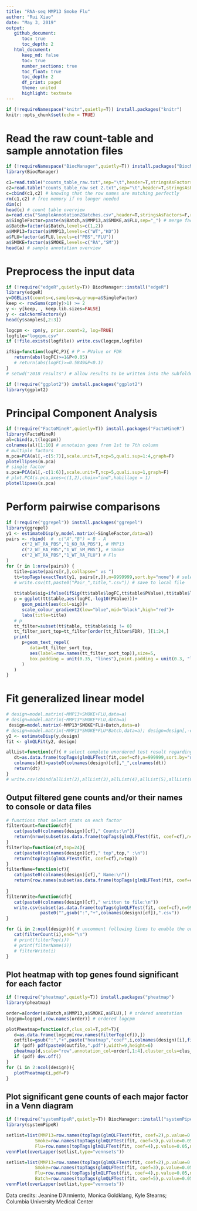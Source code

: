 ```yaml
---
title: "RNA-seq MMP13 Smoke Flu"
author: "Rui Xiao"
date: "May 3, 2019"
output: 
   github_document:
      toc: true
      toc_depth: 2
   html_document:
      keep_md: false
      toc: true
      number_sections: true
      toc_float: true
      toc_depth: 2
      df_print: paged
      theme: united
      highlight: textmate
---
```


```r
if (!requireNamespace("knitr",quietly=T)) install.packages("knitr")
knitr::opts_chunk$set(echo = TRUE)
```

# Read the raw count-table and sample annotation files
```r
if (!requireNamespace("BiocManager",quietly=T)) install.packages("BiocManager")
library(BiocManager)

c1=read.table("counts_table_raw.txt",sep="\t",header=T,stringsAsFactors=F,row.names=1)
c2=read.table("counts_table_raw set 2.txt",sep="\t",header=T,stringsAsFactors=F,row.names=1)
c=cbind(c1,c2) # knowing that the row names are matching perfectly
rm(c1,c2) # free memory if no longer needed
dim(c)
head(c) # count table overview
a=read.csv("SampleAnnotation2Batches.csv",header=T,stringsAsFactors=F,row.names=1)
a$SingleFactor=paste(a$Batch,a$MMP13,a$SMOKE,a$FLU,sep="_") # merge factors into one for some further analysis
a$Batch=factor(a$Batch,levels=c(1,2))
a$MMP13=factor(a$MMP13,levels=c("WT","KO"))
a$FLU=factor(a$FLU,levels=c("PBS","FLU"))
a$SMOKE=factor(a$SMOKE,levels=c("RA","SM"))
head(a) # sample annotation overview
```

# Preprocess the input data
``` r
if (!require("edgeR",quietly=T)) BiocManager::install("edgeR")
library(edgeR)
y=DGEList(counts=c,samples=a,group=a$SingleFactor)
keep <- rowSums(cpm(y)>1) >= 2
y <- y[keep, , keep.lib.sizes=FALSE]
y <- calcNormFactors(y)
head(y$samples[,2:3])

logcpm <- cpm(y, prior.count=2, log=TRUE)
logfile="logcpm.csv"
if (!file.exists(logfile)) write.csv(logcpm,logfile)

ifSig=function(logFC,P){ # P = PValue or FDR
   return(abs(logFC)>=1&P<0.05)
   # return(abs(logFC)>=0.5849&P<0.1)
}
# setwd("2018 results") # allow results to be written into the subfolder

if (!require("ggplot2")) install.packages("ggplot2")
library(ggplot2)
```

# Principal Component Analysis
```r
if (!require("FactoMineR",quietly=T)) install.packages("FactoMineR")
library(FactoMineR)
al=cbind(a,t(logcpm))
colnames(al)[1:10] # annotaion goes from 1st to 7th column
# multiple factors
m.pca=PCA(al[,-c(5:7)],scale.unit=T,ncp=5,quali.sup=1:4,graph=F)
plotellipses(m.pca)
# single factor
s.pca=PCA(al[,-c(1:6)],scale.unit=T,ncp=5,quali.sup=1,graph=F)
# plot.PCA(s.pca,axes=c(1,2),choix="ind",habillage = 1)
plotellipses(s.pca)
```

# Perform pairwise comparisons
```r
if (!require("ggrepel")) install.packages("ggrepel")
library(ggrepel)
y1 <- estimateDisp(y,model.matrix(~SingleFactor,data=a))
pairs <- rbind(  #  c("A","B") = B - A
      c("2_WT_RA_PBS","1_KO_RA_PBS"), # MMP13
      c("2_WT_RA_PBS","1_WT_SM_PBS"), # Smoke
      c("2_WT_RA_PBS","1_WT_RA_FLU") # Flu
) 
for (r in 1:nrow(pairs)) {
   title=paste(pairs[r,],collapse=" vs ")
   tt=topTags(exactTest(y1, pairs[r,]),n=9999999,sort.by="none") # select all with original order
   # write.csv(tt,paste0("Pair_",title,".csv")) # save to local file
   
   tt$table$sig=ifelse(ifSig(tt$table$logFC,tt$table$PValue),tt$table$logFC,0)
   p = ggplot(tt$table,aes(logFC,-log10(PValue)))+
      geom_point(aes(col=sig))+
      scale_colour_gradient2(low="blue",mid="black",high="red")+
      labs(title=title)
   # p
   tt_filter=subset(tt$table, tt$table$sig != 0)
   tt_filter_sort_top=tt_filter[order(tt_filter$FDR), ][1:24,]
   print(
      p+geom_text_repel(
         data=tt_filter_sort_top,
         aes(label=row.names(tt_filter_sort_top)),size=5,
         box.padding = unit(0.35, "lines"),point.padding = unit(0.3, "lines")
      )
   )
}

```

# Fit generalized linear model
```r
# design=model.matrix(~MMP13+SMOKE+FLU,data=a)
# design=model.matrix(~MMP13*SMOKE*FLU,data=a)
 design=model.matrix(~MMP13*SMOKE*FLU+Batch,data=a)
# design=model.matrix(~MMP13*SMOKE*FLU*Batch,data=a); design=design[,-c(13:16)]
y2 <- estimateDisp(y,design)
fit <- glmQLFit(y2, design)

allList=function(cf){ # select complete unordered test result regarding each coefficient
   dt=as.data.frame(topTags(glmQLFTest(fit,coef=cf),n=999999,sort.by="none"))
   colnames(dt)=paste0(colnames(design)[cf],"_",colnames(dt))
   return(dt)
}
# write.csv(cbind(allList(2),allList(3),allList(4),allList(5),allList(6),allList(7),allList(8)),"GLM_All.csv") # combine and write to csv file
```

## Output filtered gene counts and/or their names to console or data files
```r
# functions that select stats on each factor
filterCount=function(cf){
   cat(paste0(colnames(design)[cf]," Counts:\n"))
   return(nrow(subset(as.data.frame(topTags(glmQLFTest(fit, coef=cf),n=999999)),ifSig(logFC,FDR))))
}
filterTop=function(cf,top=24){
   cat(paste0(colnames(design)[cf]," top",top," :\n"))
   return(topTags(glmQLFTest(fit, coef=cf),n=top))
}
filterName=function(cf){
   cat(paste0(colnames(design)[cf]," Name:\n"))
   return(row.names(subset(as.data.frame(topTags(glmQLFTest(fit, coef=cf),n=999999)),ifSig(logFC,FDR))))
   
}
filterWrite=function(cf){
   cat(paste0(colnames(design)[cf]," written to file:\n"))
   write.csv(subset(as.data.frame(topTags(glmQLFTest(fit, coef=cf),n=999999)),ifSig(logFC,FDR)),
             paste0("",gsub(":","+",colnames(design)[cf]),".csv"))
}

for (i in 2:ncol(design)){ # uncomment following lines to enable the outputs
   cat(filterCount(i),end="\n")
   # print(filterTop(i))
   # print(filterName(i))
   # filterWrite(i)
}
```

## Plot heatmap with top genes found significant for each factor
```r
if (!require("pheatmap",quietly=T)) install.packages("pheatmap")
library(pheatmap)

order=a[order(a$Batch,a$MMP13,a$SMOKE,a$FLU),] # ordered annotation
logcpm=logcpm[,row.names(order)] # ordered logcpm

plotPheatmap=function(cf,clus_col=T,pdf=T){
   d=as.data.frame(logcpm[row.names(filterTop(cf)),])
   outfile=gsub(":","+",paste("heatmap","coef",i,colnames(design)[i],filterCount(cf),sep="_"))
   if (pdf) pdf(paste0(outfile,".pdf"),width=9,height=6)
   pheatmap(d,scale="row",annotation_col=order[,1:4],cluster_cols=clus_col,main=outfile)
   if (pdf) dev.off()
}
for (i in 2:ncol(design)){
   plotPheatmap(i,pdf=F)
}
```

## Plot significant gene counts of each major factor in a Venn diagram
```r
if (!require("systemPipeR",quietly=T)) BiocManager::install("systemPipeR")
library(systemPipeR)

setlist=list(MMP13=row.names(topTags(glmQLFTest(fit, coef=2),p.value=0.05,n=999999)),
           Smoke=row.names(topTags(glmQLFTest(fit, coef=3),p.value=0.05,n=999999)),
           Flu=row.names(topTags(glmQLFTest(fit, coef=4),p.value=0.05,n=999999)))
vennPlot(overLapper(setlist,type="vennsets"))

setlist=list(MMP13=row.names(topTags(glmQLFTest(fit, coef=2),p.value=0.05,n=999999)),
           Smoke=row.names(topTags(glmQLFTest(fit, coef=3),p.value=0.05,n=999999)),
           Flu=row.names(topTags(glmQLFTest(fit, coef=4),p.value=0.05,n=999999)),
           Batch=row.names(topTags(glmQLFTest(fit, coef=5),p.value=0.05,n=999999)))
vennPlot(overLapper(setlist,type="vennsets"))

```

Data credits: Jeanine D'Armiento, Monica Goldklang, Kyle Stearns; Columbia University Medical Center
